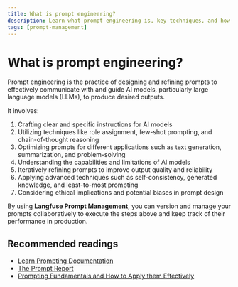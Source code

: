 ```yaml
---
title: What is prompt engineering?
description: Learn what prompt engineering is, key techniques, and how Langfuse can help you manage prompts collaboratively.
tags: [prompt-management]
---
```


# What is prompt engineering?

Prompt engineering is the practice of designing and refining prompts to effectively communicate with and guide AI models, particularly large language models (LLMs), to produce desired outputs.

It involves:

1. Crafting clear and specific instructions for AI models
2. Utilizing techniques like role assignment, few-shot prompting, and chain-of-thought reasoning
3. Optimizing prompts for different applications such as text generation, summarization, and problem-solving
4. Understanding the capabilities and limitations of AI models
5. Iteratively refining prompts to improve output quality and reliability
6. Applying advanced techniques such as self-consistency, generated knowledge, and least-to-most prompting
7. Considering ethical implications and potential biases in prompt design

By using **Langfuse Prompt Management**, you can version and manage your prompts collaboratively to execute the steps above and keep track of their performance in production.

## Recommended readings

- [Learn Prompting Documentation](https://learnprompting.org/docs)
- [The Prompt Report](https://arxiv.org/abs/2406.06608)
- [Prompting Fundamentals and How to Apply them Effectively](https://eugeneyan.com/writing/prompting/) 